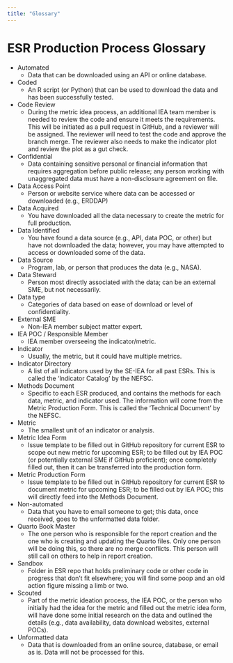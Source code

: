 ```yaml
---
title: "Glossary"
---
```


# ESR Production Process Glossary

-   Automated
    -   Data that can be downloaded using an API or online database.\
-   Coded
    -   An R script (or Python) that can be used to download the data and has been successfully tested.\
-   Code Review
    -   During the metric idea process, an additional IEA team member is needed to review the code and ensure it meets the requirements. This will be initiated as a pull request in GitHub, and a reviewer will be assigned. The reviewer will need to test the code and approve the branch merge. The reviewer also needs to make the indicator plot and review the plot as a gut check.\
-   Confidential
    -   Data containing sensitive personal or financial information that requires aggregation before public release; any person working with unaggregated data must have a non-disclosure agreement on file.\
-   Data Access Point
    -   Person or website service where data can be accessed or downloaded (e.g., ERDDAP)\
-   Data Acquired
    -   You have downloaded all the data necessary to create the metric for full production.\
-   Data Identified
    -   You have found a data source (e.g., API, data POC, or other) but have not downloaded the data; however, you may have attempted to access or downloaded some of the data.\
-   Data Source
    -   Program, lab, or person that produces the data (e.g., NASA).\
-   Data Steward
    -   Person most directly associated with the data; can be an external SME, but not necessarily.\
-   Data type
    -   Categories of data based on ease of download or level of confidentiality.\
-   External SME
    -   Non-IEA member subject matter expert.\
-   IEA POC / Responsible Member
    -   IEA member overseeing the indicator/metric.\
-   Indicator
    -   Usually, the metric, but it could have multiple metrics.\
-   Indicator Directory
    -   A list of all indicators used by the SE-IEA for all past ESRs. This is called the 'Indicator Catalog' by the NEFSC.\
-   Methods Document
    -   Specific to each ESR produced, and contains the methods for each data, metric, and indicator used. The information will come from the Metric Production Form. This is called the 'Technical Document' by the NEFSC.\
-   Metric
    -   The smallest unit of an indicator or analysis.\
-   Metric Idea Form
    -   Issue template to be filled out in GitHub repository for current ESR to scope out new metric for upcoming ESR; to be filled out by IEA POC (or potentially external SME if GitHub proficient); once completely filled out, then it can be transferred into the production form.\
-   Metric Production Form
    -   Issue template to be filled out in GitHub repository for current ESR to document metric for upcoming ESR; to be filled out by IEA POC; this will directly feed into the Methods Document.\
-   Non-automated
    -   Data that you have to email someone to get; this data, once received, goes to the unformatted data folder.\
-   Quarto Book Master
    -   The one person who is responsible for the report creation and the one who is creating and updating the Quarto files. Only one person will be doing this, so there are no merge conflicts. This person will still call on others to help in report creation.\
-   Sandbox
    -   Folder in ESR repo that holds preliminary code or other code in progress that don't fit elsewhere; you will find some poop and an old action figure missing a limb or two.\
-   Scouted
    -   Part of the metric ideation process, the IEA POC, or the person who initially had the idea for the metric and filled out the metric idea form, will have done some initial research on the data and outlined the details (e.g., data availability, data download websites, external POCs).\
-   Unformatted data
    -   Data that is downloaded from an online source, database, or email as is. Data will not be processed for this.
